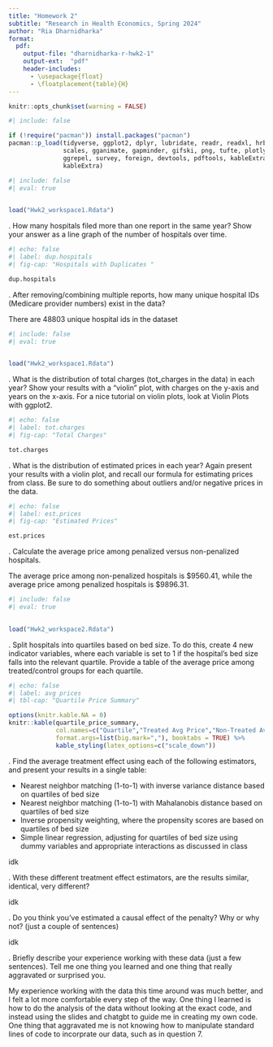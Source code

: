 ```yaml
---
title: "Homework 2"
subtitle: "Research in Health Economics, Spring 2024"
author: "Ria Dharnidharka"
format:
  pdf:
    output-file: "dharnidharka-r-hwk2-1"
    output-ext:  "pdf"
    header-includes:
      - \usepackage{float}
      - \floatplacement{table}{H}
---
```

```r
knitr::opts_chunk$set(warning = FALSE)
```

```r
#| include: false

if (!require("pacman")) install.packages("pacman")
pacman::p_load(tidyverse, ggplot2, dplyr, lubridate, readr, readxl, hrbrthemes, fixest,
               scales, gganimate, gapminder, gifski, png, tufte, plotly, OECD,
               ggrepel, survey, foreign, devtools, pdftools, kableExtra, modelsummary,
               kableExtra)
```
```r
#| include: false
#| eval: true

 
load("Hwk2_workspace1.Rdata")
```
\newpage

\vspace{.2in}
\noindent 1. How many hospitals filed more than one report in the same year? Show your answer as a line graph of the number of hospitals over time.<br>

```r
#| echo: false
#| label: dup.hospitals
#| fig-cap: "Hospitals with Duplicates "

dup.hospitals
```
\newpage

\vspace{.2in}
\noindent 2. After removing/combining multiple reports, how many unique hospital IDs (Medicare provider numbers) exist in the data?

There are 48803 unique hospital ids in the dataset 

```r
#| include: false
#| eval: true

 
load("Hwk2_workspace1.Rdata")
```
\newpage

\newpage
\noindent 3. What is the distribution of total charges (tot_charges in the data) in each year? Show your results with a “violin” plot, with charges on the y-axis and years on the x-axis. For a nice tutorial on violin plots, look at Violin Plots with ggplot2.
```r
#| echo: false
#| label: tot.charges
#| fig-cap: "Total Charges"

tot.charges
```
\newpage

\newpage
\noindent 4. What is the distribution of estimated prices in each year? Again present your results with a violin plot, and recall our formula for estimating prices from class. Be sure to do something about outliers and/or negative prices in the data.
```r
#| echo: false
#| label: est.prices
#| fig-cap: "Estimated Prices"

est.prices
```
\newpage

\noindent 5. Calculate the average price among penalized versus non-penalized hospitals.

The average price among non-penalized hospitals is $9560.41, while the average price among penalized hospitals is $9896.31. 

```r
#| include: false
#| eval: true

 
load("Hwk2_workspace2.Rdata")
```
\newpage

\newpage
\noindent 6. Split hospitals into quartiles based on bed size. To do this, create 4 new indicator variables, where each variable is set to 1 if the hospital’s bed size falls into the relevant quartile. Provide a table of the average price among treated/control groups for each quartile.

```r
#| echo: false
#| label: avg prices
#| tbl-cap: "Quartile Price Summary"

options(knitr.kable.NA = 0)
knitr::kable(quartile_price_summary, 
             col.names=c("Quartile","Treated Avg Price","Non-Treated Avg Price"),
             format.args=list(big.mark=","), booktabs = TRUE) %>%
             kable_styling(latex_options=c("scale_down"))
```

\newpage
\noindent 7. Find the average treatment effect using each of the following estimators, and present your results in a single table:

- Nearest neighbor matching (1-to-1) with inverse variance distance based on quartiles of bed size
- Nearest neighbor matching (1-to-1) with Mahalanobis distance based on quartiles of bed size
- Inverse propensity weighting, where the propensity scores are based on quartiles of bed size
- Simple linear regression, adjusting for quartiles of bed size using dummy variables and appropriate interactions as discussed in class

idk

\newpage
\noindent 8. With these different treatment effect estimators, are the results similar, identical, very different?

idk

\newpage
\noindent 9. Do you think you’ve estimated a causal effect of the penalty? Why or why not? (just a couple of sentences)

idk

\newpage
\noindent 10. Briefly describe your experience working with these data (just a few sentences). Tell me one thing you learned and one thing that really aggravated or surprised you.

My experience working with the data this time around was much better, and I felt a lot more comfortable every step of the way. One thing I learned is how to do the analysis of the data without looking at the exact code, and instead using the slides and chatgbt to guide me in creating my own code. One thing that aggravated me is not knowing how to manipulate standard lines of code to incorprate our data, such as in question 7. 

